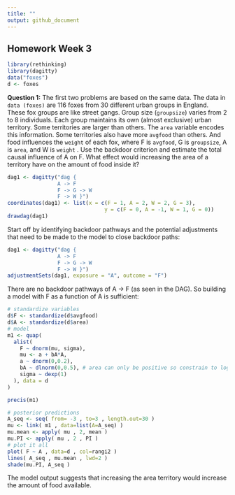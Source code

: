 ```yaml
---
title: ""
output: github_document
---
```


## Homework Week 3
```r
library(rethinking)
library(dagitty)
data("foxes")
d <- foxes
```

**Question 1:** The first two problems are based on the same data. The data in `data (foxes)` are 116 foxes from 30 different urban groups in England. These fox groups are like street gangs. Group size (`groupsize`) varies from 2 to 8 individuals. Each group maintains its own (almost exclusive) urban territory. Some territories are larger than others. The `area` variable encodes this information. Some territories also have more `avgfood` than others. And food influences the `weight` of each fox, where F is `avgfood`, G is `groupsize`, A is `area`, and W is `weight` . Use the backdoor criterion and estimate the total causal influence of A on F. What effect would increasing the area of a territory have on the amount of food inside it?

```r
dag1 <- dagitty("dag {
                A -> F 
                F -> G -> W 
                F -> W }")
coordinates(dag1) <- list(x = c(F = 1, A = 2, W = 2, G = 3), 
                               y = c(F = 0, A = -1, W = 1, G = 0))
drawdag(dag1)
```

Start off by identifying backdoor pathways and the potential adjustments that need to be made to the model to close backdoor paths:
```r
dag1 <- dagitty("dag {
                A -> F 
                F -> G -> W 
                F -> W }")
adjustmentSets(dag1, exposure = "A", outcome = "F")
```

There are no backdoor pathways of A -> F (as seen in the DAG). So building a model with F as a function of A is sufficient: 
```r
# standardize variables 
d$F <- standardize(d$avgfood)
d$A <- standardize(d$area)
# model
m1 <- quap(
  alist(
    F ~ dnorm(mu, sigma),
    mu <- a + bA*A,
    a ~ dnorm(0,0.2),
    bA ~ dlnorm(0,0.5), # area can only be positive so constrain to log normal
    sigma ~ dexp(1) 
  ), data = d
)

precis(m1)
```

```r
# posterior predictions 
A_seq <- seq( from= -3 , to=3 , length.out=30 )
mu <- link( m1 , data=list(A=A_seq) )
mu.mean <- apply( mu , 2, mean )
mu.PI <- apply( mu , 2 , PI )
# plot it all
plot( F ~ A , data=d , col=rangi2 )
lines( A_seq , mu.mean , lwd=2 )
shade(mu.PI, A_seq )
```

The model output suggests that increasing the area territory would increase the amount of food available. 